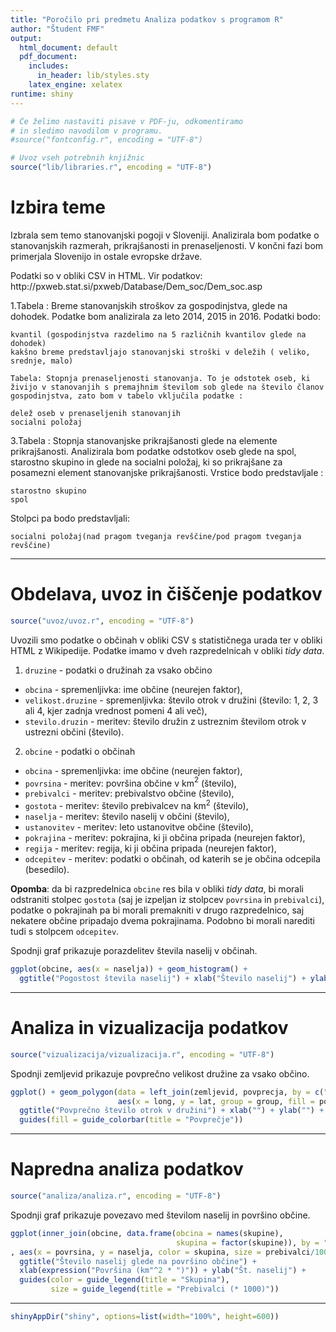 ```yaml
---
title: "Poročilo pri predmetu Analiza podatkov s programom R"
author: "Študent FMF"
output:
  html_document: default
  pdf_document:
    includes:
      in_header: lib/styles.sty
    latex_engine: xelatex
runtime: shiny
---
```


```r
# Če želimo nastaviti pisave v PDF-ju, odkomentiramo
# in sledimo navodilom v programu.
#source("fontconfig.r", encoding = "UTF-8")

# Uvoz vseh potrebnih knjižnic
source("lib/libraries.r", encoding = "UTF-8")
```

# Izbira teme

Izbrala sem temo stanovanjski pogoji v Sloveniji. Analizirala bom podatke o stanovanjskih razmerah, prikrajšanosti in prenaseljenosti. V končni fazi bom primerjala Slovenijo in ostale evropske države.

Podatki so v obliki CSV in HTML. Vir podatkov: http://pxweb.stat.si/pxweb/Database/Dem_soc/Dem_soc.asp

1.Tabela : Breme stanovanjskih stroškov za gospodinjstva, glede na dohodek. Podatke bom analizirala za leto 2014, 2015 in 2016. Podatki bodo:

    kvantil (gospodinjstva razdelimo na 5 različnih kvantilov glede na dohodek)
    kakšno breme predstavljajo stanovanjski stroški v deležih ( veliko, srednje, malo)

    Tabela: Stopnja prenaseljenosti stanovanja. To je odstotek oseb, ki živijo v stanovanjih s premajhnim številom sob glede na število članov gospodinjstva, zato bom v tabelo vključila podatke :

    delež oseb v prenaseljenih stanovanjih
    socialni položaj

3.Tabela : Stopnja stanovanjske prikrajšanosti glede na elemente prikrajšanosti. Analizirala bom podatke odstotkov oseb glede na spol, starostno skupino in glede na socialni položaj, ki so prikrajšane za posamezni element stanovanjske prikrajšanosti. Vrstice bodo predstavljale :

    starostno skupino
    spol

Stolpci pa bodo predstavljali:

    socialni položaj(nad pragom tveganja revščine/pod pragom tveganja revščine)

***

# Obdelava, uvoz in čiščenje podatkov

```r
source("uvoz/uvoz.r", encoding = "UTF-8")
```

Uvozili smo podatke o občinah v obliki CSV s statističnega urada ter v obliki HTML
z Wikipedije. Podatke imamo v dveh razpredelnicah v obliki *tidy data*.

1. `druzine` - podatki o družinah za vsako občino
  - `obcina` - spremenljivka: ime občine (neurejen faktor),
  - `velikost.druzine` - spremenljivka: število otrok v družini (število: 1, 2, 3 ali 4, kjer zadnja vrednost pomeni 4 ali več),
  - `stevilo.druzin` - meritev: število družin z ustreznim številom otrok v ustrezni občini (število).

2. `obcine` - podatki o občinah
  - `obcina` - spremenljivka: ime občine (neurejen faktor),
  - `povrsina` - meritev: površina občine v km$^2$ (število),
  - `prebivalci` - meritev: prebivalstvo občine (število),
  - `gostota` - meritev: število prebivalcev na km$^2$ (število),
  - `naselja` - meritev: število naselij v občini (število),
  - `ustanovitev` - meritev: leto ustanovitve občine (število),
  - `pokrajina` - meritev: pokrajina, ki ji občina pripada (neurejen faktor),
  - `regija` - meritev: regija, ki ji občina pripada (neurejen faktor),
  - `odcepitev` - meritev: podatki o občinah, od katerih se je občina odcepila (besedilo).

**Opomba**: da bi razpredelnica `obcine` res bila v obliki *tidy data*, bi morali odstraniti stolpec `gostota` (saj je izpeljan iz stolpcev `povrsina` in `prebivalci`), podatke o pokrajinah pa bi morali premakniti v drugo razpredelnico, saj nekatere občine pripadajo dvema pokrajinama. Podobno bi morali narediti tudi s stolpcem `odcepitev`.

Spodnji graf prikazuje porazdelitev števila naselij v občinah.

```r
ggplot(obcine, aes(x = naselja)) + geom_histogram() +
  ggtitle("Pogostost števila naselij") + xlab("Število naselij") + ylab("Število občin")
```

***

# Analiza in vizualizacija podatkov

```r
source("vizualizacija/vizualizacija.r", encoding = "UTF-8")
```

Spodnji zemljevid prikazuje povprečno velikost družine za vsako občino.

```r
ggplot() + geom_polygon(data = left_join(zemljevid, povprecja, by = c("OB_UIME" = "obcina")),
                        aes(x = long, y = lat, group = group, fill = povprecje)) +
  ggtitle("Povprečno število otrok v družini") + xlab("") + ylab("") +
  guides(fill = guide_colorbar(title = "Povprečje"))
```

***

# Napredna analiza podatkov

```r
source("analiza/analiza.r", encoding = "UTF-8")
```

Spodnji graf prikazuje povezavo med številom naselij in površino občine.

```r
ggplot(inner_join(obcine, data.frame(obcina = names(skupine),
                                     skupina = factor(skupine)), by = "obcina")
, aes(x = povrsina, y = naselja, color = skupina, size = prebivalci/1000)) + geom_point() +
  ggtitle("Število naselij glede na površino občine") +
  xlab(expression("Površina (km"^2 * ")")) + ylab("Št. naselij") +
  guides(color = guide_legend(title = "Skupina"),
         size = guide_legend(title = "Prebivalci (* 1000)"))
```

***

```r
shinyAppDir("shiny", options=list(width="100%", height=600))
```
